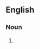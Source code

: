 {{also|stérilisations}}

==English==

===Noun===
{{head|en|noun form}}

# {{lb|en|British}} {{plural of|sterilisation|lang=en}}